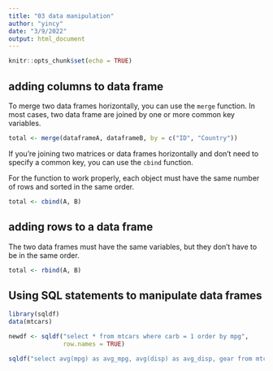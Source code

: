 ```yaml
---
title: "03 data manipulation"
author: "yincy"
date: "3/9/2022"
output: html_document
---
```


```r
knitr::opts_chunk$set(echo = TRUE)
```

## adding columns to data frame
To merge two data frames horizontally, you can use the `merge` function. In most cases, two data frame are joined by one or more common key variables.  
```r
total <- merge(dataframeA, dataframeB, by = c("ID", "Country"))
```

If you're joining two matrices or data frames horizontally and don't need to specify a common key, you can use the `cbind` function.  

For the function to work properly, each object must have the same number of rows and sorted in the same order.  
```r
total <- cbind(A, B)
```


## adding rows to a data frame
The two data frames must have the same variables, but they don't have to be in the same order.  

```r
total <- rbind(A, B)
```


## Using SQL statements to manipulate data frames
```r
library(sqldf)
data(mtcars)

newdf <- sqldf("select * from mtcars where carb = 1 order by mpg", 
               row.names = TRUE)

sqldf("select avg(mpg) as avg_mpg, avg(disp) as avg_disp, gear from mtcars where cyl in (4, 6) group by gear" )
```



